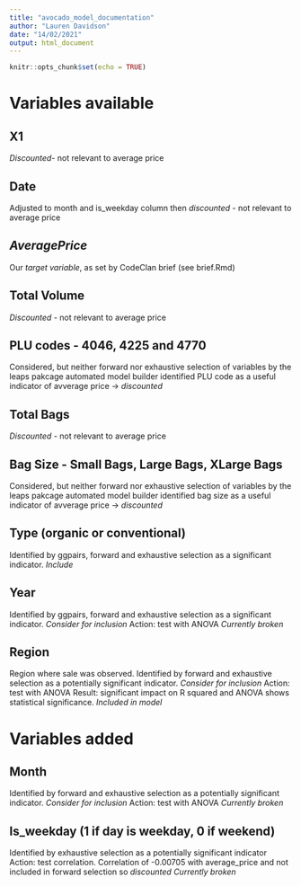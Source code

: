 ```yaml
---
title: "avocado_model_documentation"
author: "Lauren Davidson"
date: "14/02/2021"
output: html_document
---
```


```r
knitr::opts_chunk$set(echo = TRUE)
```

# Variables available

## X1
*Discounted*- not relevant to average price

## Date
Adjusted to month and is_weekday column then *discounted* - not relevant to average price

## *AveragePrice*
Our *target variable*, as set by CodeClan brief (see brief.Rmd)

## Total Volume
*Discounted* - not relevant to average price

## PLU codes - 4046, 4225 and 4770
Considered, but neither forward nor exhaustive selection of variables by the leaps pakcage automated model builder identified PLU code as a useful indicator of avverage price -> *discounted*

## Total Bags
*Discounted* - not relevant to average price

## Bag Size - Small Bags, Large Bags, XLarge Bags
Considered, but neither forward nor exhaustive selection of variables by the leaps pakcage automated model builder identified bag size as a useful indicator of avverage price -> *discounted*

## Type (organic or conventional)
Identified by ggpairs, forward and exhaustive selection as a significant indicator. *Include*

## Year
Identified by ggpairs, forward and exhaustive selection as a significant indicator. *Consider for inclusion*
Action: test with ANOVA
*Currently broken*

## Region
Region where sale was observed.
Identified by forward and exhaustive selection as a potentially significant indicator. *Consider for inclusion*
Action: test with ANOVA
Result: significant impact on R squared and ANOVA shows statistical significance. *Included in model*

# Variables added

## Month
Identified by forward and exhaustive selection as a potentially significant indicator. *Consider for inclusion*
Action: test with ANOVA
*Currently broken*

## Is_weekday (1 if day is weekday, 0 if weekend)
Identified by exhaustive selection as a potentially significant indicator
Action: test correlation.
Correlation of -0.00705 with average_price and not included in forward selection so *discounted*
*Currently broken*